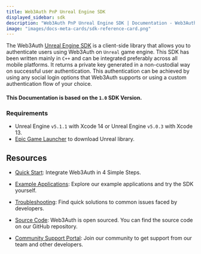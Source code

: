 ```yaml
---
title: Web3Auth PnP Unreal Engine SDK
displayed_sidebar: sdk
description: "Web3Auth PnP Unreal Engine SDK | Documentation - Web3Auth"
image: "images/docs-meta-cards/sdk-reference-card.png"
---
```


The Web3Auth [Unreal Engine SDK](https://github.com/Web3Auth/web3auth-unreal-sdk) is a client-side library that allows you to authenticate users using
Web3Auth on `Unreal` game engine. This SDK has been written mainly in `C++` and can be integrated preferably across all mobile platforms. It returns a
private key generated in a non-custodial way on successful user authentication. This authentication can be achieved by using any social login options
that Web3Auth supports or using a custom authentication flow of your choice.

#### This Documentation is based on the `1.0` SDK Version.

### Requirements

- Unreal Engine `v5.1.1` with Xcode 14 or Unreal Engine `v5.0.3` with Xcode 13.
- [Epic Game Launcher](https://www.unrealengine.com/en-US/download) to download Unreal library.

## Resources

- [Quick Start](/quick-start?product=Plug+and+Play&sdk=Plug+and+Play+Unreal+SDK&platform=Unreal): Integrate Web3Auth in 4 Simple Steps.

- [Example Applications](/examples?product=Plug+and+Play&sdk=Plug+and+Play+Unreal+SDK): Explore our example applications and try the SDK yourself.

- [Troubleshooting](/troubleshooting): Find quick solutions to common issues faced by developers.

- [Source Code](https://github.com/Web3Auth/web3auth-unreal-sdk): Web3Auth is open sourced. You can find the source code on our GitHub repository.

- [Community Support Portal](https://web3auth.io/community/c/help-pnp/pnp-unreal/21): Join our community to get support from our team and other
  developers.
